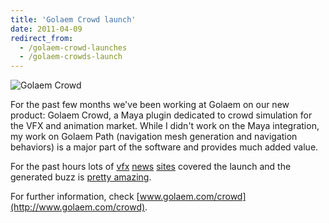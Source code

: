 ```yaml
---
title: 'Golaem Crowd launch'
date: 2011-04-09
redirect_from:
  - /golaem-crowd-launches
  - /golaem-crowds-launch
---
```


![Golaem Crowd](./alesia.jpeg)

For the past few months we've been working at Golaem on our new product: Golaem
Crowd, a Maya plugin dedicated to crowd simulation for the VFX and animation
market. While I didn't work on the Maya integration, my work on Golaem Path
(navigation mesh generation and navigation behaviors) is a major part of the
software and provides much added value.

For the past hours lots of
[vfx](http://www.vizworld.com/2011/04/golaem-launches-golaem-crowd-fmx/)
[news](http://www.cgrecord.net/2011/04/golaem-crowd-for-autodesk-maya-released.html)
[sites](http://www.cgchannel.com/2011/04/golaem-launches-new-high-end-crowd-simulator/)
covered the launch and the generated buzz is
[pretty amazing](http://twitter.com/#!/search/golaem%20crowd).

For further information, check
[www.golaem.com/crowd](http://www.golaem.com/crowd).
